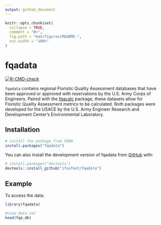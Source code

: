 ```yaml
---
output: github_document
---
```


<!-- README.md is generated from README.Rmd. Please edit that file -->

```r
knitr::opts_chunk$set(
  collapse = TRUE,
  comment = "#>",
  fig.path = "man/figures/README-",
  out.width = "100%"
)
```

# fqadata

<!-- badges: start -->
[![R-CMD-check](https://github.com/ifoxfoot/fqadata/actions/workflows/R-CMD-check.yaml/badge.svg)](https://github.com/ifoxfoot/fqadata/actions/workflows/R-CMD-check.yaml)
<!-- badges: end -->

`fqadata` contains regional Floristic Quality Assessment  databases that have been approved or approved with reservations by the U.S. Army Corps of Engineers. Paired with the [fqacalc](https://github.com/ifoxfoot/fqacalc) package, these datasets allow for Floristic Quality Assessment metrics to be calculated. Both packages were developed for the USACE by the U.S. Army Engineer Research and Development Center's Environmental Laboratory.

## Installation

``` r
# install the package from CRAN
install.packages("fqadata")
```

You can also install the development version of fqadata from [GitHub](https://github.com/) with:

``` r
# install.packages("devtools")
devtools::install_github("ifoxfoot/fqadata")
```

## Example

To access the data:

```r
library(fqadata)

#view data set
head(fqa_db)
```

